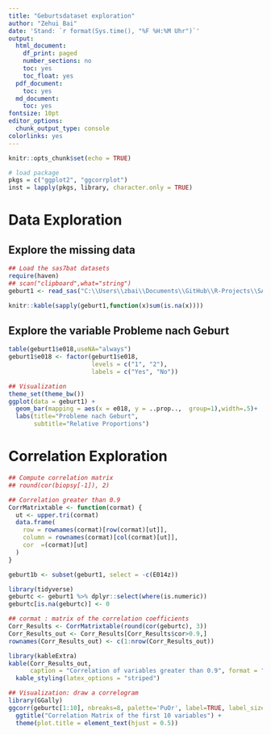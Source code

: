 ```yaml
---
title: "Geburtsdataset exploration"
author: "Zehui Bai"
date: 'Stand: `r format(Sys.time(), "%F %H:%M Uhr")`'
output:
  html_document:
    df_print: paged
    number_sections: no
    toc: yes
    toc_float: yes
  pdf_document:
    toc: yes
  md_document:
    toc: yes
fontsize: 10pt
editor_options:
  chunk_output_type: console
colorlinks: yes
---
```


```r
knitr::opts_chunk$set(echo = TRUE)

# load package
pkgs = c("ggplot2", "ggcorrplot")
inst = lapply(pkgs, library, character.only = TRUE) 
```











# Data Exploration

## Explore the missing data

```r
## Load the sas7bat datasets
require(haven) 
## scan("clipboard",what="string")
geburt1 <- read_sas("C:\\Users\\zbai\\Documents\\GitHub\\R-Projects\\SAS\\geburt1.sas7bdat")

knitr::kable(sapply(geburt1,function(x)sum(is.na(x))))
```

## Explore the variable Probleme nach Geburt 

```r
table(geburt1$e018,useNA="always")
geburt1$e018 <- factor(geburt1$e018, 
                       levels = c("1", "2"), 
                       labels = c("Yes", "No"))

## Visualization
theme_set(theme_bw())
ggplot(data = geburt1) + 
  geom_bar(mapping = aes(x = e018, y = ..prop..,  group=1),width=.5)+
  labs(title="Probleme nach Geburt", 
       subtitle="Relative Proportions")
```




# Correlation Exploration


```r
## Compute correlation matrix
## round(cor(biopsy[-1]), 2)

## Correlation greater than 0.9
CorrMatrixtable <- function(cormat) {
  ut <- upper.tri(cormat)
  data.frame(
    row = rownames(cormat)[row(cormat)[ut]],
    column = rownames(cormat)[col(cormat)[ut]],
    cor  =(cormat)[ut]
  )
}

geburt1b <- subset(geburt1, select = -c(E014z))

library(tidyverse)
geburtc <- geburt1 %>% dplyr::select(where(is.numeric))
geburtc[is.na(geburtc)] <- 0

## cormat : matrix of the correlation coefficients
Corr_Results <- CorrMatrixtable(round(cor(geburtc), 3))
Corr_Results_out <- Corr_Results[Corr_Results$cor>0.9,]
rownames(Corr_Results_out) <- c(1:nrow(Corr_Results_out))

library(kableExtra)
kable(Corr_Results_out, 
      caption = "Correlation of variables greater than 0.9", format = "html") %>% 
  kable_styling(latex_options = "striped")

## Visualization: draw a correlogram
library(GGally)
ggcorr(geburtc[1:10], nbreaks=8, palette='PuOr', label=TRUE, label_size=4, size = 2) +
  ggtitle("Correlation Matrix of the first 10 variables") + 
  theme(plot.title = element_text(hjust = 0.5))
```

